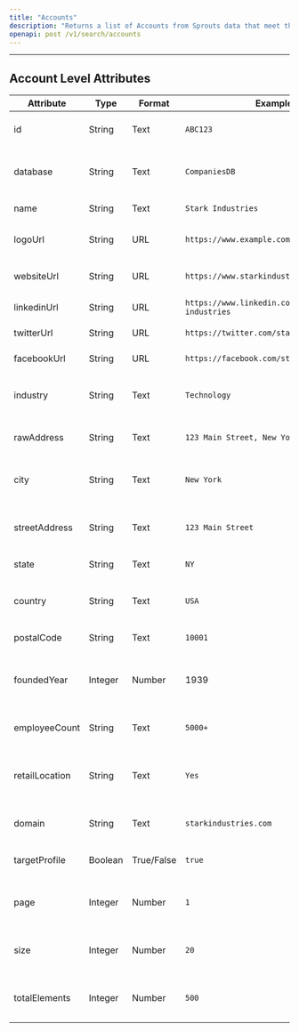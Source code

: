 ```yaml
---
title: "Accounts"
description: "Returns a list of Accounts from Sprouts data that meet the specified search criteria"
openapi: post /v1/search/accounts
---
```

---
## Account Level Attributes

| Attribute        | Type       | Format         | Example                         | Description                              |
|------------------|------------|----------------|---------------------------------|------------------------------------------|
| id               | String     | Text           | `ABC123`                        | Unique identifier for the record         |
| database         | String     | Text           | `CompaniesDB`                   | Database storing company information     |
| name             | String     | Text           | `Stark Industries`               | Name of the company                      |
| logoUrl          | String     | URL            | `https://www.example.com/logo`  | URL of the company's logo                |
| websiteUrl       | String     | URL            | `https://www.starkindustries.com`| Website URL of the company               |
| linkedinUrl      | String     | URL            | `https://www.linkedin.com/company/stark-industries`| LinkedIn profile URL       |
| twitterUrl       | String     | URL            | `https://twitter.com/stark_industries`| Twitter profile URL              |
| facebookUrl      | String     | URL            | `https://facebook.com/starkindustries`| Facebook profile URL          |
| industry         | String     | Text           | `Technology`                    | Industry or sector of the company       |
| rawAddress       | String     | Text           | `123 Main Street, New York, USA` | Full address of the company             |
| city             | String     | Text           | `New York`                      | City where the company is located       |
| streetAddress    | String     | Text           | `123 Main Street`               | Street address of the company           |
| state            | String     | Text           | `NY`                            | State or region                          |
| country          | String     | Text           | `USA`                           | Country where the company is situated   |
| postalCode       | String     | Text           | `10001`                         | Postal code or ZIP code                  |
| foundedYear      | Integer    | Number         | 1939                            | Year when the company was founded       |
| employeeCount    | String     | Text           | `5000+`                         | Approximate count of employees           |
| retailLocation   | String     | Text           | `Yes`                           | Indicates if the company has retail locations|
| domain           | String     | Text           | `starkindustries.com`           | Company's domain name                    |
| targetProfile    | Boolean    | True/False     | `true`                            | Indicates if this profile is a target    |
| page             | Integer    | Number         | `1`                               | Current page number in pagination        |
| size             | Integer    | Number         | `20`                              | Number of records displayed per page     |
| totalElements    | Integer    | Number         | `500`                             | Total number of company records          |
